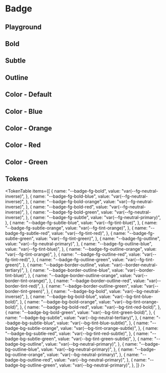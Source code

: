 



<Meta title="Badge" of={BadgeStories} />

# Badge

<ThemeSelect />

## Playground

<Canvas of={BadgeStories.Default} />
<Controls />

## Bold

<Canvas of={BadgeStories.Variant_Bold} />

## Subtle

<Canvas of={BadgeStories.Variant_Subtle} />

## Outline

<Canvas of={BadgeStories.Variant_Outline} />

## Color - Default

<Canvas of={BadgeStories.Color_Default} />

## Color - Blue

<Canvas of={BadgeStories.Color_Blue} />

## Color - Orange

<Canvas of={BadgeStories.Color_Orange} />

## Color - Red

<Canvas of={BadgeStories.Color_Red} />

## Color - Green

<Canvas of={BadgeStories.Color_Green} />

## Tokens

<TokenTable
  items={[
    {
      name: "--badge-fg-bold",
      value: "var(--fg-neutral-inverse)",
    },
    {
      name: "--badge-fg-bold-blue",
      value: "var(--fg-neutral-inverse)",
    },
    {
      name: "--badge-fg-bold-orange",
      value: "var(--fg-neutral-inverse)",
    },
    {
      name: "--badge-fg-bold-red",
      value: "var(--fg-neutral-inverse)",
    },
    {
      name: "--badge-fg-bold-green",
      value: "var(--fg-neutral-inverse)",
    },
    {
      name: "--badge-fg-subtle",
      value: "var(--fg-neutral-primary)",
    },
    {
      name: "--badge-fg-subtle-blue",
      value: "var(--fg-tint-blue)",
    },
    {
      name: "--badge-fg-subtle-orange",
      value: "var(--fg-tint-orange)",
    },
    {
      name: "--badge-fg-subtle-red",
      value: "var(--fg-tint-red)",
    },
    {
      name: "--badge-fg-subtle-green",
      value: "var(--fg-tint-green)",
    },
    {
      name: "--badge-fg-outline",
      value: "var(--fg-neutral-primary)",
    },
    {
      name: "--badge-fg-outline-blue",
      value: "var(--fg-tint-blue)",
    },
    {
      name: "--badge-fg-outline-orange",
      value: "var(--fg-tint-orange)",
    },
    {
      name: "--badge-fg-outline-red",
      value: "var(--fg-tint-red)",
    },
    {
      name: "--badge-fg-outline-green",
      value: "var(--fg-tint-green)",
    },
    {
      name: "--badge-border-outline",
      value: "var(--border-neutral-tertiary)",
    },
    {
      name: "--badge-border-outline-blue",
      value: "var(--border-tint-blue)",
    },
    {
      name: "--badge-border-outline-orange",
      value: "var(--border-tint-orange)",
    },
    {
      name: "--badge-border-outline-red",
      value: "var(--border-tint-red)",
    },
    {
      name: "--badge-border-outline-green",
      value: "var(--border-tint-green)",
    },
    {
      name: "--badge-bg-bold",
      value: "var(--bg-neutral-inverse)",
    },
    {
      name: "--badge-bg-bold-blue",
      value: "var(--bg-tint-blue-bold)",
    },
    {
      name: "--badge-bg-bold-orange",
      value: "var(--bg-tint-orange-bold)",
    },
    {
      name: "--badge-bg-bold-red",
      value: "var(--bg-tint-red-bold)",
    },
    {
      name: "--badge-bg-bold-green",
      value: "var(--bg-tint-green-bold)",
    },
    {
      name: "--badge-bg-subtle",
      value: "var(--bg-neutral-tertiary)",
    },
    {
      name: "--badge-bg-subtle-blue",
      value: "var(--bg-tint-blue-subtle)",
    },
    {
      name: "--badge-bg-subtle-orange",
      value: "var(--bg-tint-orange-subtle)",
    },
    {
      name: "--badge-bg-subtle-red",
      value: "var(--bg-tint-red-subtle)",
    },
    {
      name: "--badge-bg-subtle-green",
      value: "var(--bg-tint-green-subtle)",
    },
    {
      name: "--badge-bg-outline",
      value: "var(--bg-neutral-primary)",
    },
    {
      name: "--badge-bg-outline-blue",
      value: "var(--bg-neutral-primary)",
    },
    {
      name: "--badge-bg-outline-orange",
      value: "var(--bg-neutral-primary)",
    },
    {
      name: "--badge-bg-outline-red",
      value: "var(--bg-neutral-primary)",
    },
    {
      name: "--badge-bg-outline-green",
      value: "var(--bg-neutral-primary)",
    },
  ]}
/>

<Toaster className="sb-unstyled" position="bottom-right" />
